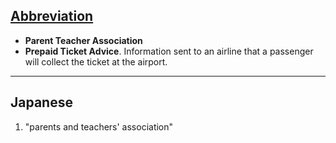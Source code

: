 ==[[Wiktionary:List of acronyms and abbreviations|Abbreviation]]==
*'''Parent Teacher Association'''
*'''Prepaid Ticket Advice'''. Information sent to an airline that a passenger will collect the ticket at the airport.
----
==Japanese==

# "parents and teachers' association"